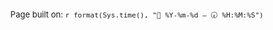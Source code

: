 <p style="text-align: right; font-size: small;">Page built on: `r format(Sys.time(), "📆 %Y-%m-%d ‒ 🕢 %H:%M:%S")`</p>
